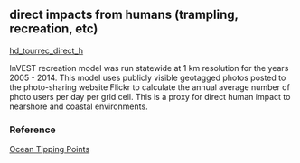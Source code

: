 ## direct impacts from humans (trampling, recreation, etc)

[hd_tourrec_direct_h](https://github.com/OHI-Science/mhi/blob/master/region2017/layers/)

InVEST recreation model was run statewide at 1 km resolution for the years 2005 - 2014. This model uses publicly visible geotagged photos posted to the photo-sharing website Flickr to calculate the annual average number of photo users per day per grid cell. This is a proxy for direct human impact to nearshore and coastal environments.

### Reference

[Ocean Tipping Points](http://www.pacioos.hawaii.edu/projects/oceantippingpoints/#data)